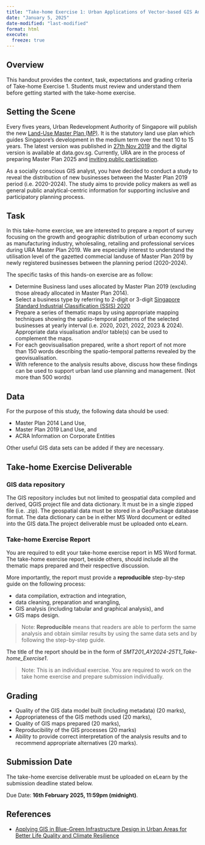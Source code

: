 ```yaml
---
title: "Take-home Exercise 1: Urban Applications of Vector-based GIS Analysis"
date: "January 5, 2025"
date-modified: "last-modified"
format: html
execute: 
  freeze: true
---
```


## Overview

This handout provides the context, task, expectations and grading criteria of Take-home Exercise 1. Students must review and understand them before getting started with the take-home exercise.

## Setting the Scene

Every fives years, Urban Redevelopment Authority of Singapore will publish the new [Land-Use Master Plan (MP)](https://www.ura.gov.sg/Corporate/Planning/Master-Plan). It is the statutory land use plan which guides Singapore’s development in the medium term over the next 10 to 15 years. The latest version was published in [27th Nov 2019](https://www.ura.gov.sg/Corporate/Planning/Master-Plan/Master-Plan-2019) and the digital version is available at data.gov.sg. Currently, URA are in the process of preparing Master Plan 2025 and [inviting public participation](https://www.ura.gov.sg/Corporate/Planning/Master-Plan/Draft-Master-Plan-2025).

As a socially conscious GIS analyst, you have decided to conduct a study to reveal the distribution of new businesses between the Master Plan 2019 period (i.e. 2020-2024). The study aims to provide policy makers as well as general public analytical-centric information for supporting inclusive and participatory planning process.

## Task

In this take-home exercise, we are interested to prepare a report of survey focusing on the growth and geographic distribution of urban economy such as manufacturing industry, wholesaling, retailing and professional services during URA Master Plan 2019. We are especially interest to understand the utilisation level of the gazetted commecial landuse of Master Plan 2019 by newly registered businesses between the planning period (2020-2024).

The specific tasks of this hands-on exercise are as follow:

-   Determine Business land uses allocated by Master Plan 2019 (excluding those already allocated in Master Plan 2014).
-   Select a business type by referring to 2-digit or 3-digit [Singapore Standard Industrial Classification (SSIS) 2020](https://www.singstat.gov.sg/standards/standards-and-classifications/ssic)
-   Prepare a series of thematic maps by using appropriate mapping techniques showing the spatio-temporal patterns of the selected businesses at yearly interval (i.e. 2020, 2021, 2022, 2023 & 2024). Appropriate data visualisation and/or table(s) can be used to complement the maps.
-   For each geovisualisation prepared, write a short report of not more than 150 words describing the spatio-temporal patterns revealed by the geovisualisation.\
-   With reference to the analysis results above, discuss how these findings can be used to support urban land use planning and management. (Not more than 500 words)

## Data

For the purpose of this study, the following data should be used:

-   Master Plan 2014 Land Use,
-   Master Plan 2019 Land Use, and
-   ACRA Information on Corporate Entities

Other useful GIS data sets can be added if they are necessary.

## Take-home Exercise Deliverable

### GIS data repository

The GIS repository includes but not limited to geospatial data compiled and derived, QGIS project file and data dictionary. It must be in a single zipped file (i.e. .zip). The geospatial data must be stored in a GeoPackage database format. The data dictionary can be in either MS Word document or edited into the GIS data.The project deliverable must be uploaded onto eLearn.

### Take-home Exercise Report

You are required to edit your take-home exercise report in MS Word format. The take-home exercise report, beside others, should include all the thematic maps prepared and their respective discussion.

More importantly, the report must provide a **reproducible** step-by-step guide on the following process:

-   data compilation, extraction and integration,
-   data cleaning, preparation and wrangling,
-   GIS analysis (including tabular and graphical analysis), and
-   GIS maps design.

> Note: **Reproducible** means that readers are able to perform the same analysis and obtain similar results by using the same data sets and by following the step-by-step guide.

The title of the report should be in the form of *SMT201_AY2024-25T1_Take-home_Exercise1*.

> Note: This is an individual exercise. You are required to work on the take home exercise and prepare submission individually.

## Grading

-   Quality of the GIS data model built (including metadata) (20 marks),
-   Appropriateness of the GIS methods used (20 marks),
-   Quality of GIS maps prepared (20 marks),
-   Reproducibility of the GIS processes (20 marks)
-   Ability to provide correct interpretation of the analysis results and to recommend appropriate alternatives (20 marks).

## Submission Date

The take-home exercise deliverable must be uploaded on eLearn by the submission deadline stated below.

Due Date: **16th February 2025, 11:59pm (midnight)**.

## References

- [Applying GIS in Blue-Green Infrastructure Design in Urban Areas for Better Life Quality and Climate Resilience](https://www.mdpi.com/2071-1050/16/12/5187)





